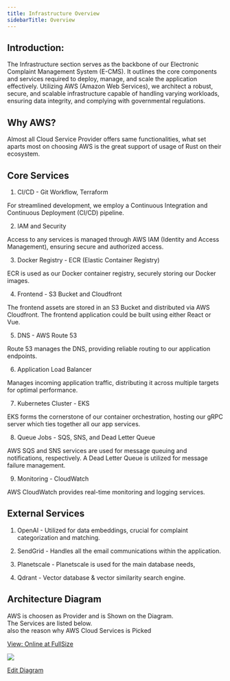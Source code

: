 ```yaml
---
title: Infrastructure Overview
sidebarTitle: Overview
---
```


## Introduction:
The Infrastructure section serves as the backbone of our Electronic Complaint Management System (E-CMS). It outlines the core components and services required to deploy, manage, and scale the application effectively. Utilizing AWS (Amazon Web Services), we architect a robust, secure, and scalable infrastructure capable of handling varying workloads, ensuring data integrity, and complying with governmental regulations.

## Why AWS?
Almost all Cloud Service Provider offers same functionalities, what set aparts most on choosing AWS is the great support of usage of Rust on their ecosystem.


## Core Services

1. CI/CD - Git Workflow, Terraform

For streamlined development, we employ a Continuous Integration and Continuous Deployment (CI/CD) pipeline.

2. IAM and Security

Access to any services is managed through AWS IAM (Identity and Access Management), ensuring secure and authorized access.

3. Docker Registry - ECR (Elastic Container Registry)

ECR is used as our Docker container registry, securely storing our Docker images.

4. Frontend - S3 Bucket and Cloudfront

The frontend assets are stored in an S3 Bucket and distributed via AWS Cloudfront. The frontend application could be built using either React or Vue.

5. DNS - AWS Route 53

Route 53 manages the DNS, providing reliable routing to our application endpoints.

6. Application Load Balancer

Manages incoming application traffic, distributing it across multiple targets for optimal performance.

7. Kubernetes Cluster - EKS

EKS forms the cornerstone of our container orchestration, hosting our gRPC server which ties together all our app services.

8. Queue Jobs - SQS, SNS, and Dead Letter Queue

AWS SQS and SNS services are used for message queuing and notifications, respectively. A Dead Letter Queue is utilized for message failure management.

9. Monitoring - CloudWatch

AWS CloudWatch provides real-time monitoring and logging services.

## External Services

1. OpenAI - Utilized for data embeddings, crucial for complaint categorization and matching.

2. SendGrid - Handles all the email communications within the application.

3. Planetscale - Planetscale is used for the main database needs,

4. Qdrant - Vector database & vector similarity search engine.


## Architecture Diagram

<Note>AWS is choosen as Provider and is Shown on the Diagram.<br/> The Services are listed below. <br/> also the reason why AWS Cloud Services is Picked</Note>

[View: Online at FullSize](https://mermaid.live/view#pako:eNq1GWtzosj2r1Ds18QViRqtW1tF0Mz1jmYSySRVF61bDd0oFaCpBpJxx_nve7ppXkom7t7RDwp9nn3e3X5XXYqJOla9gL65W8RSZb5cRasoSXcBUZ7uTcXzg2D8m6fhIRlcJCmjL2T8m67r8vnyzcfpdtyLvxULGCXAiKHdWOkr_YLVzFhIVgQTl-DR6P9gdstolJIIF8oh0r2--im_gnJyZ0ki1Lt2h6cRfU0IK5QfuANERv2T6MyZOZF0Awd3R7jfPYluWljdcZEzHJ1Is5REV552Rcipoj5bDVn6aWQLGvkpZX60kdTGQDN1c3QatTGbzxcNw5xE9jS5KRw-8n4ePS4NKAM8z_t5IJkBzbAFO0EbUvDuOt3-8CSFlqVCPWdw5WofxfSpWi2QH1iEvZZRh0b4iminBThKkYMSkkhSPMAD77Qw5yJ9t6QkaORcaX9zR_8km40s3RbG72Md6SWvRo7-A0PeMwp8yXmYG-b8PIzNhXUmjWdnYmz5mwilGTuTpS2CmHumEHlkyH2p6tgv5v5vP4HisjsP8zua-p7votSn0ZkikYYhidLzMH9CgY_PqPwjCeMApb88JleRG6AkmRBP-R96S5SCo9ftXshyPXSRh-p4QRCehMdit2jHjvdLdE0yZ8NQvC2r-ypS4FMuyxJpixlH4qwlzpa-SfB4POa65etZDG4jbZBXn7RSuIwABRfRWMYkIC3LMNgdKMk7hC3aRFPDgG78qEELKzRLG0uMbCALD2R4lG1oeg92f6MMfyTenNtLGkBnRDBz3hMW-kkCcZscqOOiaIEiGCX4lpKmBVD0VZjty1vUaiEUWZkT-imkHEStH6VH9E9g3HegxypDD7En1M1E-uZKicemwlkcUIRvj5TZomhDppiPeC0OO8Jn5Gs7I162_ddjggAcwhebu0BxDBtZkBTxIeYjn8ws25gd7GdDIsLAyNPQIRhDVT8QkLwYs1vKDPBekqLIPdg2jTyfhcbMcHlVasAKzkVR-cj-ZUe0q97YZvsS2iptGrlsF3NlPpNdU2QiouU-c17I7pECOB8Y28zfLiOB1SJCPtqM6L-2bMPNbUAkQ24RnAOb1YC4EEAtgGMJRReuYrbsy01xeYzw_Mqd9EhP3IPsxJWAojU3-fMKVqAsKC7765G_lQP-9WZsNzpzU0CcJds6uOkTYDwNYfr_KLvzvmwX_fnARhhLwFFxlusfRW_Vmu1alz4odlvivkAyQS0UOM1UysC4YUX7kftlVtllzz6QJfpHAWxpRq2gvFq1grgtWgFCN_FVa53lmYqvNhSHE6B9H6CIpImLgkJdIdxnRESo8nhTrc5v7DlkvXKDAl5-2Fq5vPwDerAfIohN-VvjIlcE1pLEmg1fAUSOor2P1CuReu8j6SWSvq7t_DAO4IBrP4k0Lo1Q4_kwsR8wQxCAk5sml0MLFhc2OZI5ueNGh-FJvgc-j-Zn4ihGHEtON5n7QlLb0uXTuiQ5ZM6vWWxz9rs5kaSfZo_2Jz9Vnil74Rdb68tO5_KPPfgiJGxDsJJSfsaO9jeZH2BeEl5g-BEvf5cDtBLwfaE651GwyCE5HU96yHwHDP47hroD40eACdvnO6vvN8cXtVxy2IO1jvfMb-ZsI0R_gkpPPkszFHAXv_LcEZca6yNn8hs4e4bB0n66E5OM4cI8mNTGg5pvq-C_s6rVZV-3jWeL_64bLjyIoAaHqbksbLwUs1gjxHOIDUjvcKzJlghKbiWwjoIplMtIiVBIuE_GCnHDpINYijob-tqJt_tm6PFPsZJzWaAXoizBnKYxn-8NyFBwZFAU72a2VjwAr1JmwvfkO1kqjpMelHZgzK_WKnx4ycVxSUuSxNBSSE23NrN9tuzPmUMYVBcYPc0g41OsAkpxDwC0ps77FUdEMwjVbP6tyGslbQ11QKzKQgsrjTpYJ-01SHuStFeS9t4n1RukuiTVS1L9mPT9KFLs6SvvdiaFkd2PhINOtoF1Z8EoBhX_4NxcNJqj2BNEDyXRQ0Yy8nPsyfzBnhCIlzlJuacEyelpUt2pVkDz2RbZ_IxSd3s6q_q1pi1_a5YqIce1tYVza0vMr3Bt-JJ8vxhT-wvMZgAR3ODEW1LV6KqrzZzMWjzeQzRE-BMTlfNQjjiW8owUT4kUVrmZ_1sh8lG8JjWRkCD_ylNuzisu9coT8L46CkuyHO_JT3jJJw78kH3elFZR_ptj3BJwQ6Muw5coiMLiHk9n3t3WjTIexyUziMICBPVXjHqNcEz2dQNBQMkd0I1yCwBoPP-hDiDVQkW0LaXWZ8TxJFUcsQ4mYrLm7nkhBruYS4kN59BXHxNZgZVZCDGxF1WL_ytw2VFWah71XOZKVXhRg4zgJqnCS1Y1cgkS5Jlm_w7SDQOgi0A3IvIY6nVx0FFgiENKdWzbW7zrAB-pan6-VPiZcd-I7kLXJn9RJ_aKYCLY5AjTby4BEy7QN8WADA3jdA8mrnnlU6HOpKHOXkQ7RIsIeulABK4t8PEhQW1irOIQjAk2KkF1JPVChcECwgGrY_U7D-mVmm6hJ6_UMTxi4qEsSFfqKvoBqChLqbWLXHXsoSAhF2o-BE98BEkTlqsxiv5LKbynLMtf1fF39Zs6vhyMNL3TG_Y1rdvVB6PRhbqD1Z7e6faHXa2vXY-GANCHPy7UPwUHrdvpio82HF1fa9c9rRCa3xKUMol4XeR_Kor_Fn_8BeoeiLI)


<img src="https://mermaid.ink/svg/pako:eNq1GWtv4rj2r0TZry0LhEdBVyulgc7lDnRa0mmlG9CVEzsQkcSRk7TDDvPf99hxXpBO2b0DHyDxefq8bb6rDsVEHauuT9-cLWKJMl-uwlUYJ3ufKM8PhuJ6vj_-ze3gIRlcxQmjOzL-TdM0-Xz95uFkO-5G3_IFjGJgxNB-rPSVfs5qpi8kK4KJQ_Bo9H8wu2M0TEiIc-UQad_0fsovp5zcm5IIdW-c4XlEX2PCcuUHzgCRUf8sOmNmTCTdwMbtEe63z6Kb5la3HWQPR2fSLCVRz-30CDlX1GezJks7j2xBQy-hzAs3klofdAzNGJ1Hrc_m80XNMGeRPU9uc4eP3J9Hj0N9ygDPdX8eSIZPU2zCTtCG5Lzbdrs_PEuhZaFQ1x70nM5HMX2uVgvk-SZhr0XUoRHukc55AY4SZKOYxJIUD_DAPS_MuUjPKSgJGtm9zt_c0T_JZj1Ntrnx-1hDWsGrlqP_wJAPjAJfchnmujG_DGNjYV5I49mFGJveJkRJyi5kaZMg5lwoRJ4YcnZlHfvF3P_txVBc9pdhfk8Tz_UclHg0vFAk0iAgYXIZ5s_I9_AFlX8iQeSj5JfH5Cp0fBTHE-Iq_0NvsZJzdNvtK1muhw5yURXP94Oz8Fjk5O3Ydn-JrnFqbxiKtkV1X4UKfIplWSItMeNInLXE2dI3CR6Px1y3bD2NwG2kCfLqkUYKhxGg4CJqy5j4pGEZBrsjJXmHsESbqGvo040X1mhhhaZJbYmRDWThkQyXsg1NHsDub5Thj8Qbc2tJfeiMCGbOB8ICL44hbuMjdRwULlAIowTfUly3AAq_CrN9eQsbLYRCM7UDL4GUg6j1wuSE_hmM-w70VGXoIdaEOqlI30wp8VhXOI18ivDdiTJbFG7IFPMRr8FhJ_iMfG1mxMu293pK4IND-GJ9FyiKYCMLkiA-xHzkk5lp6bOj_WxISBgYeRrYBGOo6kcC4p0-u6NMB-_FCQqdo23T0PVYoM90h1elGiznnBeVj-xfdESr7I1Nti-gjdKmocP2EVfmM9nXRcYiWh5Se0f2TxTA2cDYZP5mGTGs5hHy0WZE_7VkG65vAyIZcovgDFivBsSBAGoAnErIu3AZs0VfrovLYoTnV-akJ3rmHmQnLgXkrbnOn1ewHGVBcdFfT_ytHPGvNmOr1pnrAqI03lbBdZ8A42kA0_9H2Z31ZSvvz0c2wlgCToqzXP8oesvWbFW69FGx2xJnB8kEtVDg1FMpBeMGJe1H7pdZZRU9-0iW6B85sKEZNYKyatUI4rZoBAjdxFeldRZnKr5aUxxOgNaDj0KSxA7yc3WFcI8REaHK0225Or-15pD1yi3yeflha-X6-g_owV6AIDblb4WLXBFYSxJ1LPjyIXKUzvtI3QKp-z6SViBp68rOj-MADrjWs0jjwggVno8T6xEzBAE4ua1zObZgfmGTIRmTe250GJ7ku-_xaH4htqJHkeR0mzo7klimJp_WBckxc37NYhmz342JJP00e7I-eYnyQtmOX2ytr1ut6z8O4IuAsA3BSkL5GTs83Kaej3lJ2MHwI17-LgdoJeD7XHXOI2eRQTI6nvSQ-TYY_HcMdQfGDx8Tdsh2Vt1vhi9queRwAGud7pnfzFl6gP4ElZ49lqTI5y5-5bkjLjXWJ87kN3DWDIOlvWQvJhndgXkwrowHFd-WwX9vlqvLvmbpLyb_XddceBRBNQ5TY5nbeClmsVqIZxALkN7hWJEtEZTMSmAdBVMol6ESooBwn4wV4gRxC7EEtTb0tRVtD_XQ4598JeOyQDuiLMGchj6fH3TIUHCknxfveraWPACvVGbC9-TZaSKOky6UdmDMr9ZKfHjJxHFJSxJH0FJIRbcms302rc-pTRhUFxg9DT_lU6wCSnEPALSizvsVR0QzCO1Y_FuR10qdNdQBsSoLLazU6mCVtFsj7UrSbkHafZ9Uq5FqklQrSLVT0vejSLGmr7zbGRRGdi8UDjrbBua9CaMYVPyjc3PeaE5iTxA9FkSPKUnJz7En80drQiBe5iThnhIk56dJeadaAo0XS2TzC0qc7fmsqtealvytWKqAnNbWBs6NLTG7wrXgS_L9ok-tLzCbAURwgxNvQVWhK682MzJz8fQA0RDiT0xUzmM54ljKM1I8xVJY6Wb-b4XIR_EaV0RCgvwrS7k5r7jULU7Ah_IoLMkyvGcv5iWf2PBDDllTWoXZb4ZxR8ANtboMX6IgCou7PJ15d1vXyngUFcwgCnMQ1F8x6tXCMT5UDQQBJXdAN8odAKDx_IfagFQJFdG2lEqfEceTRLHFOpiIyZp74IUY7GIsJTacQ189TGQFVmYBxMRBVC3-r8B1S1mpWdRzmStV4UUNMoKbpAwvWdXINUiQZ5rDO0i3DIAOAt2IyGOo1_lBR4EhDinlse1g8q4DfKSq2flS4WfGQy26c13r_EWdOCiCiWCTIUy_OQRMuEDfFB0yNIiSA5i44pVPuTqTmjoHEe0QLSLopQMRuDbHx8cElYmxjEMwJtioAFWR1CsVBgsIB6yO1e88pFdqsoWevFLH8IiJi1I_Wamr8AegojSh5j501LGL_JhcqdkQPPEQJE1QrEYo_C-l8J6wNHtVx9_Vb-r4enTTad2MeqN2t9fvtjv94ZW6V8ed9qg1HN1oo167OxgO26ObH1fqn4KD1ur1YXl40x5oo0HvptfLhWa3BIVMIl4X2Z-K4r_FH38BAK-JAw?type=png" />


[Edit Diagram](https://mermaid.live/edit#pako:eNq1GWtv4rj2r0TZry0LhEdBVyulgc7lDnRa0mmlG9CVEzsQkcSRk7TDDvPf99hxXpBO2b0DHyDxefq8bb6rDsVEHauuT9-cLWKJMl-uwlUYJ3ufKM8PhuJ6vj_-ze3gIRlcxQmjOzL-TdM0-Xz95uFkO-5G3_IFjGJgxNB-rPSVfs5qpi8kK4KJQ_Bo9H8wu2M0TEiIc-UQad_0fsovp5zcm5IIdW-c4XlEX2PCcuUHzgCRUf8sOmNmTCTdwMbtEe63z6Kb5la3HWQPR2fSLCVRz-30CDlX1GezJks7j2xBQy-hzAs3klofdAzNGJ1Hrc_m80XNMGeRPU9uc4eP3J9Hj0N9ygDPdX8eSIZPU2zCTtCG5Lzbdrs_PEuhZaFQ1x70nM5HMX2uVgvk-SZhr0XUoRHukc55AY4SZKOYxJIUD_DAPS_MuUjPKSgJGtm9zt_c0T_JZj1Ntrnx-1hDWsGrlqP_wJAPjAJfchnmujG_DGNjYV5I49mFGJveJkRJyi5kaZMg5lwoRJ4YcnZlHfvF3P_txVBc9pdhfk8Tz_UclHg0vFAk0iAgYXIZ5s_I9_AFlX8iQeSj5JfH5Cp0fBTHE-Iq_0NvsZJzdNvtK1muhw5yURXP94Oz8Fjk5O3Ydn-JrnFqbxiKtkV1X4UKfIplWSItMeNInLXE2dI3CR6Px1y3bD2NwG2kCfLqkUYKhxGg4CJqy5j4pGEZBrsjJXmHsESbqGvo040X1mhhhaZJbYmRDWThkQyXsg1NHsDub5Thj8Qbc2tJfeiMCGbOB8ICL44hbuMjdRwULlAIowTfUly3AAq_CrN9eQsbLYRCM7UDL4GUg6j1wuSE_hmM-w70VGXoIdaEOqlI30wp8VhXOI18ivDdiTJbFG7IFPMRr8FhJ_iMfG1mxMu293pK4IND-GJ9FyiKYCMLkiA-xHzkk5lp6bOj_WxISBgYeRrYBGOo6kcC4p0-u6NMB-_FCQqdo23T0PVYoM90h1elGiznnBeVj-xfdESr7I1Nti-gjdKmocP2EVfmM9nXRcYiWh5Se0f2TxTA2cDYZP5mGTGs5hHy0WZE_7VkG65vAyIZcovgDFivBsSBAGoAnErIu3AZs0VfrovLYoTnV-akJ3rmHmQnLgXkrbnOn1ewHGVBcdFfT_ytHPGvNmOr1pnrAqI03lbBdZ8A42kA0_9H2Z31ZSvvz0c2wlgCToqzXP8oesvWbFW69FGx2xJnB8kEtVDg1FMpBeMGJe1H7pdZZRU9-0iW6B85sKEZNYKyatUI4rZoBAjdxFeldRZnKr5aUxxOgNaDj0KSxA7yc3WFcI8REaHK0225Or-15pD1yi3yeflha-X6-g_owV6AIDblb4WLXBFYSxJ1LPjyIXKUzvtI3QKp-z6SViBp68rOj-MADrjWs0jjwggVno8T6xEzBAE4ua1zObZgfmGTIRmTe250GJ7ku-_xaH4htqJHkeR0mzo7klimJp_WBckxc37NYhmz342JJP00e7I-eYnyQtmOX2ytr1ut6z8O4IuAsA3BSkL5GTs83Kaej3lJ2MHwI17-LgdoJeD7XHXOI2eRQTI6nvSQ-TYY_HcMdQfGDx8Tdsh2Vt1vhi9queRwAGud7pnfzFl6gP4ElZ49lqTI5y5-5bkjLjXWJ87kN3DWDIOlvWQvJhndgXkwrowHFd-WwX9vlqvLvmbpLyb_XddceBRBNQ5TY5nbeClmsVqIZxALkN7hWJEtEZTMSmAdBVMol6ESooBwn4wV4gRxC7EEtTb0tRVtD_XQ4598JeOyQDuiLMGchj6fH3TIUHCknxfveraWPACvVGbC9-TZaSKOky6UdmDMr9ZKfHjJxHFJSxJH0FJIRbcms302rc-pTRhUFxg9DT_lU6wCSnEPALSizvsVR0QzCO1Y_FuR10qdNdQBsSoLLazU6mCVtFsj7UrSbkHafZ9Uq5FqklQrSLVT0vejSLGmr7zbGRRGdi8UDjrbBua9CaMYVPyjc3PeaE5iTxA9FkSPKUnJz7En80drQiBe5iThnhIk56dJeadaAo0XS2TzC0qc7fmsqtealvytWKqAnNbWBs6NLTG7wrXgS_L9ok-tLzCbAURwgxNvQVWhK682MzJz8fQA0RDiT0xUzmM54ljKM1I8xVJY6Wb-b4XIR_EaV0RCgvwrS7k5r7jULU7Ah_IoLMkyvGcv5iWf2PBDDllTWoXZb4ZxR8ANtboMX6IgCou7PJ15d1vXyngUFcwgCnMQ1F8x6tXCMT5UDQQBJXdAN8odAKDx_IfagFQJFdG2lEqfEceTRLHFOpiIyZp74IUY7GIsJTacQ189TGQFVmYBxMRBVC3-r8B1S1mpWdRzmStV4UUNMoKbpAwvWdXINUiQZ5rDO0i3DIAOAt2IyGOo1_lBR4EhDinlse1g8q4DfKSq2flS4WfGQy26c13r_EWdOCiCiWCTIUy_OQRMuEDfFB0yNIiSA5i44pVPuTqTmjoHEe0QLSLopQMRuDbHx8cElYmxjEMwJtioAFWR1CsVBgsIB6yO1e88pFdqsoWevFLH8IiJi1I_Wamr8AegojSh5j501LGL_JhcqdkQPPEQJE1QrEYo_C-l8J6wNHtVx9_Vb-r4enTTad2MeqN2t9fvtjv94ZW6V8ed9qg1HN1oo167OxgO26ObH1fqn4KD1ur1YXl4M-hr_QEQ9XKh2S1BIZOI10X2p6L4b_HHXwAQiP8)
